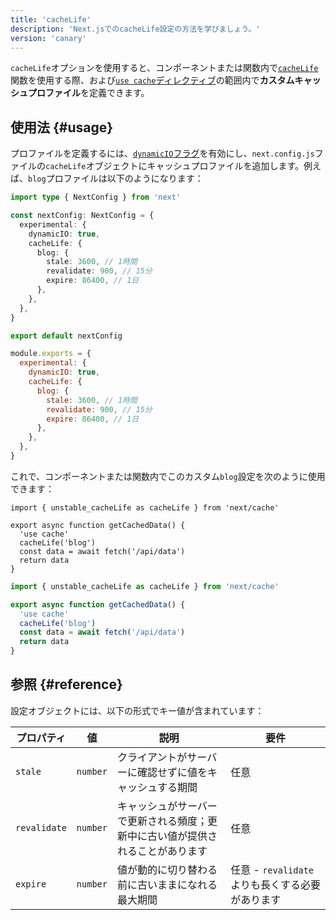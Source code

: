 ```yaml
---
title: 'cacheLife'
description: 'Next.jsでのcacheLife設定の方法を学びましょう。'
version: 'canary'
---
```


`cacheLife`オプションを使用すると、コンポーネントまたは関数内で[`cacheLife`](/docs/app/api-reference/functions/cacheLife)関数を使用する際、および[`use cache`ディレクティブ](/docs/app/api-reference/directives/use-cache)の範囲内で**カスタムキャッシュプロファイル**を定義できます。

## 使用法 {#usage}

プロファイルを定義するには、[`dynamicIO`フラグ](/docs/app/api-reference/config/next-config-js/dynamicIO)を有効にし、`next.config.js`ファイルの`cacheLife`オブジェクトにキャッシュプロファイルを追加します。例えば、`blog`プロファイルは以下のようになります：

<Tabs>
<TabItem value="ts" label="TypeScript">

```ts title="next.config.ts" switcher
import type { NextConfig } from 'next'

const nextConfig: NextConfig = {
  experimental: {
    dynamicIO: true,
    cacheLife: {
      blog: {
        stale: 3600, // 1時間
        revalidate: 900, // 15分
        expire: 86400, // 1日
      },
    },
  },
}

export default nextConfig
```

</TabItem>
<TabItem value="js" label="JavaScript">

```js title="next.config.js" switcher
module.exports = {
  experimental: {
    dynamicIO: true,
    cacheLife: {
      blog: {
        stale: 3600, // 1時間
        revalidate: 900, // 15分
        expire: 86400, // 1日
      },
    },
  },
}
```

</TabItem>
</Tabs>

これで、コンポーネントまたは関数内でこのカスタム`blog`設定を次のように使用できます：

<Tabs>
<TabItem value="tsx" label="TypeScript">

```tsx title="app/actions.ts" highlight={4,5} switcher
import { unstable_cacheLife as cacheLife } from 'next/cache'

export async function getCachedData() {
  'use cache'
  cacheLife('blog')
  const data = await fetch('/api/data')
  return data
}
```

</TabItem>
<TabItem value="jsx" label="JavaScript">

```jsx title="app/actions.js" highlight={4,5} switcher
import { unstable_cacheLife as cacheLife } from 'next/cache'

export async function getCachedData() {
  'use cache'
  cacheLife('blog')
  const data = await fetch('/api/data')
  return data
}
```

</TabItem>
</Tabs>

## 参照 {#reference}

設定オブジェクトには、以下の形式でキー値が含まれています：

| **プロパティ** | **値**   | **説明**                                                                       | **要件**                                        |
| -------------- | -------- | ------------------------------------------------------------------------------ | ----------------------------------------------- |
| `stale`        | `number` | クライアントがサーバーに確認せずに値をキャッシュする期間                       | 任意                                            |
| `revalidate`   | `number` | キャッシュがサーバーで更新される頻度；更新中に古い値が提供されることがあります | 任意                                            |
| `expire`       | `number` | 値が動的に切り替わる前に古いままになれる最大期間                               | 任意 - `revalidate`よりも長くする必要があります |
